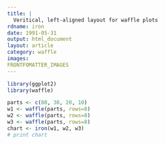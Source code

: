 ```yaml
---
title: |
  Veritical, left-aligned layout for waffle plots
rdname: iron
date: 1991-05-31
output: html_document
layout: article
category: waffle
images:
FRONTFOMATTER_IMAGES
---
```


```r
library(ggplot2)
library(waffle)
```

```r
parts <- c(80, 30, 20, 10)
w1 <- waffle(parts, rows=8)
w2 <- waffle(parts, rows=8)
w3 <- waffle(parts, rows=8)
chart <- iron(w1, w2, w3)
# print chart



```